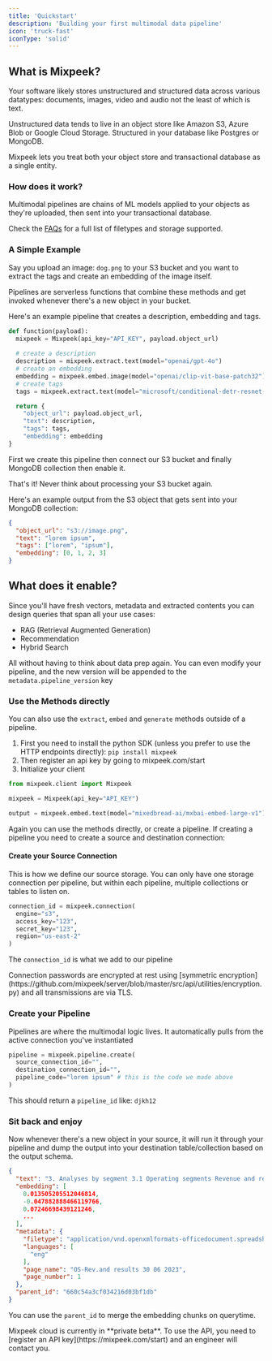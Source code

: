 ```yaml
---
title: 'Quickstart'
description: 'Building your first multimodal data pipeline'
icon: 'truck-fast'
iconType: 'solid'
---
```


## What is Mixpeek?

Your software likely stores unstructured and structured data across various datatypes: documents, images, video and audio not the least of which is text.

Unstructured data tends to live in an object store like Amazon S3, Azure Blob or Google Cloud Storage. Structured in your database like Postgres or MongoDB.

Mixpeek lets you treat both your object store and transactional database as a single entity.

### How does it work?

Multimodal pipelines are chains of ML models applied to your objects as they're uploaded, then sent into your transactional database.

<Note>Check the <a href="/introduction/faq">FAQs</a> for a full list of filetypes and storage supported.</Note>

### A Simple Example

Say you upload an image: `dog.png` to your S3 bucket and you want to extract the tags and create an embedding of the image itself.

Pipelines are serverless functions that combine these methods and get invoked whenever there's a new object in your bucket. 

Here's an example pipeline that creates a description, embedding and tags.

```python
def function(payload):
  mixpeek = Mixpeek(api_key="API_KEY", payload.object_url)
  
  # create a description
  description = mixpeek.extract.text(model="openai/gpt-4o")
  # create an embedding
  embedding = mixpeek.embed.image(model="openai/clip-vit-base-patch32")
  # create tags
  tags = mixpeek.extract.text(model="microsoft/conditional-detr-resnet-50")

  return {
    "object_url": payload.object_url,
    "text": description,
    "tags": tags,
    "embedding": embedding
}
```

First we create this pipeline then connect our S3 bucket and finally MongoDB collection then enable it.

That's it! Never think about processing your S3 bucket again.

Here's an example output from the S3 object that gets sent into your MongoDB collection:

```json
{
  "object_url": "s3://image.png",
  "text": "lorem ipsum",
  "tags": ["lorem", "ipsum"],
  "embedding": [0, 1, 2, 3]
}
```


## What does it enable?

Since you'll have fresh vectors, metadata and extracted contents you can design queries that span all your use cases:

- RAG (Retrieval Augmented Generation)
- Recommendation
- Hybrid Search

All without having to think about data prep again. You can even modify your pipeline, and the new version will be appended to the `metadata.pipeline_version` key

### Use the Methods directly

You can also use the `extract`, `embed` and `generate` methods outside of a pipeline.

1. First you need to install the python SDK (unless you prefer to use the HTTP endpoints directly): `pip install mixpeek`
2. Then register an api key by going to mixpeek.com/start
3. Initialize your client

```python
from mixpeek.client import Mixpeek

mixpeek = Mixpeek(api_key="API_KEY")

output = mixpeek.embed.text(model="mixedbread-ai/mxbai-embed-large-v1")
```

Again you can use the methods directly, or create a pipeline. If creating a pipeline you need to create a source and destination connection:

#### Create your Source Connection

This is how we define our source storage. You can only have one storage connection per pipeline, but within each pipeline, multiple collections or tables to listen on.

```python Python
connection_id = mixpeek.connection(
  engine="s3",
  access_key="123",
  secret_key="123",
  region="us-east-2"
)
```

The `connection_id` is what we add to our pipeline

<Note>
  Connection passwords are encrypted at rest using [symmetric
  encryption](https://github.com/mixpeek/server/blob/master/src/api/utilities/encryption.py)
  and all transmissions are via TLS.
</Note>

### Create your Pipeline

Pipelines are where the multimodal logic lives. It automatically pulls from the active connection you've instantiated

```python
pipeline = mixpeek.pipeline.create(
  source_connection_id="",
  destination_connection_id="",
  pipeline_code="lorem ipsum" # this is the code we made above
)
```

This should return a `pipeline_id` like: `djkh12`

### Sit back and enjoy

Now whenever there's a new object in your source, it will run it through your pipeline and dump the output into your destination table/collection based on the output schema.

```json JSON
{
  "text": "3. Analyses by segment 3.1 Operating segments Revenue and results",
  "embedding": [
    0.013505205512046814,
    -0.047882888466119766,
    0.07246698439121246,
    ...
  ],
  "metadata": {
    "filetype": "application/vnd.openxmlformats-officedocument.spreadsheetml.sheet",
    "languages": [
      "eng"
    ],
    "page_name": "OS-Rev.and results 30 06 2023",
    "page_number": 1
  },
  "parent_id": "660c54a3cf034216d03bf1db"
}
```

You can use the `parent_id` to merge the embedding chunks on querytime.

<Note>
  Mixpeek cloud is currently in **private beta**. To use the API, you need to
  [register an API key](https://mixpeek.com/start) and an engineer will contact
  you.
</Note>
